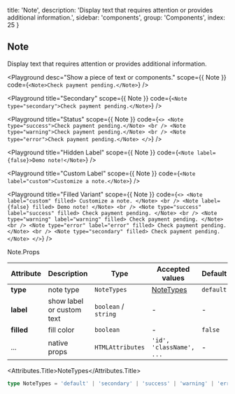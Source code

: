 
  title: 'Note',
  description:
    'Display text that requires attention or provides additional information.',
  sidebar: 'components',
  group: 'Components',
  index: 25
}

## Note

Display text that requires attention or provides additional information.

<Playground
  desc="Show a piece of text or components."
  scope={{ Note }}
  code={`
<Note>Check payment pending.</Note>
`}
/>

<Playground
  title="Secondary"
  scope={{ Note }}
  code={`
<Note type="secondary">Check payment pending.</Note>
`}
/>

<Playground
  title="Status"
  scope={{ Note }}
  code={`
<>
  <Note type="success">Check payment pending.</Note>
  <br />
  <Note type="warning">Check payment pending.</Note>
  <br />
  <Note type="error">Check payment pending.</Note>
</>
`}
/>

<Playground
  title="Hidden Label"
  scope={{ Note }}
  code={`
<Note label={false}>Demo note!</Note>
`}
/>

<Playground
  title="Custom Label"
  scope={{ Note }}
  code={`
<Note label="custom">Customize a note.</Note>
`}
/>

<Playground
  title="Filled Variant"
  scope={{ Note }}
  code={`
<>
  <Note label="custom" filled>
    Customize a note.
  </Note>
  <br />
  <Note label={false} filled>
    Demo note!
  </Note>
  <br />
  <Note type="success" label="success" filled>
    Check payment pending.
  </Note>
  <br />
  <Note type="warning" label="warning" filled>
    Check payment pending.
  </Note>
  <br />
  <Note type="error" label="error" filled>
    Check payment pending.
  </Note>
  <br />
  <Note type="secondary" filled>
    Check payment pending.
  </Note>
</>
`}
/>

<Attributes edit="/pages/docs/components/note.mdx">
<Attributes.Title>Note.Props</Attributes.Title>

| Attribute  | Description               | Type                 | Accepted values          | Default   |
| ---------- | ------------------------- | -------------------- | ------------------------ | --------- |
| **type**   | note type                 | `NoteTypes`          | [NoteTypes](#nodetypes)  | `default` |
| **label**  | show label or custom text | `boolean` / `string` | -                        | -         |
| **filled** | fill color                | `boolean`            | -                        | `false`   |
| ...        | native props              | `HTMLAttributes`     | `'id', 'className', ...` | -         |

<Attributes.Title>NoteTypes</Attributes.Title>

```ts
type NoteTypes = 'default' | 'secondary' | 'success' | 'warning' | 'error'
```

</Attributes>

